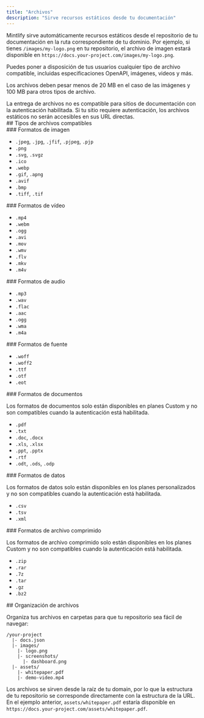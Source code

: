 ```yaml
---
title: "Archivos"
description: "Sirve recursos estáticos desde tu documentación"
---
```


Mintlify sirve automáticamente recursos estáticos desde el repositorio de tu documentación en la ruta correspondiente de tu dominio. Por ejemplo, si tienes `/images/my-logo.png` en tu repositorio, el archivo de imagen estará disponible en `https://docs.your-project.com/images/my-logo.png`.

Puedes poner a disposición de tus usuarios cualquier tipo de archivo compatible, incluidas especificaciones OpenAPI, imágenes, videos y más.

Los archivos deben pesar menos de 20 MB en el caso de las imágenes y 100 MB para otros tipos de archivo.

<Note>
La entrega de archivos no es compatible para sitios de documentación con la autenticación habilitada. Si tu sitio requiere autenticación, los archivos estáticos no serán accesibles en sus URL directas.
</Note>

<div id="supported-file-types">
  ## Tipos de archivos compatibles
</div>

<div id="image-formats">
  ### Formatos de imagen
</div>

- `.jpeg`, `.jpg`, `.jfif`, `.pjpeg`, `.pjp`
- `.png`
- `.svg`, `.svgz`
- `.ico`
- `.webp`
- `.gif`, `.apng`
- `.avif`
- `.bmp`
- `.tiff`, `.tif`

<div id="video-formats">
  ### Formatos de vídeo
</div>

- `.mp4`
- `.webm`
- `.ogg`
- `.avi`
- `.mov`
- `.wmv`
- `.flv`
- `.mkv`
- `.m4v`

<div id="audio-formats">
  ### Formatos de audio
</div>

- `.mp3`
- `.wav`
- `.flac`
- `.aac`
- `.ogg`
- `.wma`
- `.m4a`

<div id="font-formats">
  ### Formatos de fuente
</div>

- `.woff`
- `.woff2`
- `.ttf`
- `.otf`
- `.eot`

<div id="document-formats">
  ### Formatos de documentos
</div>

<Note>Los formatos de documentos solo están disponibles en planes Custom y no son compatibles cuando la autenticación está habilitada.</Note>

- `.pdf`
- `.txt`
- `.doc`, `.docx`
- `.xls`, `.xlsx`
- `.ppt`, `.pptx`
- `.rtf`
- `.odt`, `.ods`, `.odp`

<div id="data-formats">
  ### Formatos de datos
</div>

<Note>Los formatos de datos solo están disponibles en los planes personalizados y no son compatibles cuando la autenticación está habilitada.</Note>

- `.csv`
- `.tsv`
- `.xml`

<div id="archive-formats">
  ### Formatos de archivo comprimido
</div>

<Note>Los formatos de archivo comprimido solo están disponibles en los planes Custom y no son compatibles cuando la autenticación está habilitada.</Note>

- `.zip`
- `.rar`
- `.7z`
- `.tar`
- `.gz`
- `.bz2`

<div id="file-organization">
  ## Organización de archivos
</div>

Organiza tus archivos en carpetas para que tu repositorio sea fácil de navegar:

```text
/your-project
  |- docs.json
  |- images/
    |- logo.png
    |- screenshots/
      |- dashboard.png
  |- assets/
    |- whitepaper.pdf
    |- demo-video.mp4
```

Los archivos se sirven desde la raíz de tu domain, por lo que la estructura de tu repositorio se corresponde directamente con la estructura de la URL. En el ejemplo anterior, `assets/whitepaper.pdf` estaría disponible en `https://docs.your-project.com/assets/whitepaper.pdf`.
